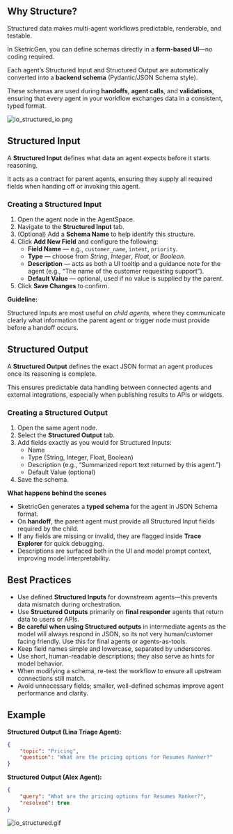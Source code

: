 ## Why Structure?

Structured data makes multi-agent workflows predictable, renderable, and testable.

In SketricGen, you can define schemas directly in a **form-based UI**—no coding required.

Each agent’s Structured Input and Structured Output are automatically converted into a **backend schema** (Pydantic/JSON Schema style).

These schemas are used during **handoffs**, **agent calls**, and **validations**, ensuring that every agent in your workflow exchanges data in a consistent, typed format.

![io_structured_io.png](/images/user-guides/structured-input-output/io_structured_io.png)

## Structured Input

A **Structured Input** defines what data an agent expects before it starts reasoning.

It acts as a contract for parent agents, ensuring they supply all required fields when handing off or invoking this agent.

### Creating a Structured Input

1. Open the agent node in the AgentSpace.
2. Navigate to the **Structured Input** tab.
3. (Optional) Add a **Schema Name** to help identify this structure.
4. Click **Add New Field** and configure the following:
   - **Field Name** — e.g., `customer_name`, `intent`, `priority`.
   - **Type** — choose from _String_, _Integer_, _Float_, or _Boolean_.
   - **Description** — acts as both a UI tooltip and a guidance note for the agent (e.g., “The name of the customer requesting support”).
   - **Default Value** — optional, used if no value is supplied by the parent.
5. Click **Save Changes** to confirm.

**Guideline:**

Structured Inputs are most useful on _child agents_, where they communicate clearly what information the parent agent or trigger node must provide before a handoff occurs.

## Structured Output

A **Structured Output** defines the exact JSON format an agent produces once its reasoning is complete.

This ensures predictable data handling between connected agents and external integrations, especially when publishing results to APIs or widgets.

### Creating a Structured Output

1. Open the same agent node.
2. Select the **Structured Output** tab.
3. Add fields exactly as you would for Structured Inputs:
   - Name
   - Type (String, Integer, Float, Boolean)
   - Description (e.g., “Summarized report text returned by this agent.”)
   - Default Value (optional)
4. Save the schema.

**What happens behind the scenes**

- SketricGen generates a **typed schema** for the agent in JSON Schema format.
- On **handoff**, the parent agent must provide all Structured Input fields required by the child.
- If any fields are missing or invalid, they are flagged inside **Trace Explorer** for quick debugging.
- Descriptions are surfaced both in the UI and model prompt context, improving model interpretability.

## Best Practices

- Use defined **Structured Inputs** for downstream agents—this prevents data mismatch during orchestration.
- Use **Structured Outputs** primarily on **final responder** agents that return data to users or APIs.
- **Be careful when using Structured outputs** in intermediate agents as the model will always respond in JSON, so its not very human/customer facing friendly. Use this for final agents or agents-as-tools.
- Keep field names simple and lowercase, separated by underscores.
- Use short, human-readable descriptions; they also serve as hints for model behavior.
- When modifying a schema, re-test the workflow to ensure all upstream connections still match.
- Avoid unnecessary fields; smaller, well-defined schemas improve agent performance and clarity.

## Example

**Structured Output (Lina Triage Agent):**

```json
{
	"topic": "Pricing",
	"question": "What are the pricing options for Resumes Ranker?"
}
```

**Structured Output (Alex Agent):**

```json
{
	"query": "What are the pricing options for Resumes Ranker?",
	"resolved": true
}
```

![io_structured.gif](/images/user-guides/structured-input-output/io_structured.gif)
